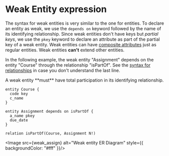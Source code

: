 
# Weak Entity expression


The syntax for weak entities is very similar to the one for entities. To declare an entity as weak, we use the `depends on` keyword followed by the name of
its identifying relationship.
Since weak entities don't have keys but _partial keys_, we use the `pkey` keyword to declare an attribute as part of the partial key of a weak entity.
Weak entities can have [composite attributes](/docs/Syntax/entity#entity-attributes) just as regular entities. Weak entities **can't** extend
other entities.

 In the following example, the weak entity "Assignment" depends on the entity "Course" through the relationship
"isPartOf". See the [syntax for relationships](/docs/Syntax/relationship) in case you don't understand the last line.

<Callout>
A weak entity **must** have total participation in its identifying relationship.
</Callout>

```erdoc
entity Course {
  code key
  c_name
} 

entity Assignment depends on isPartOf {
  a_name pkey
  due_date
}

relation isPartOf(Course, Assignment N!)
```
<Image src={weak_assign} alt="Weak entity ER Diagram" style={{ backgroundColor: "#fff" }}/>